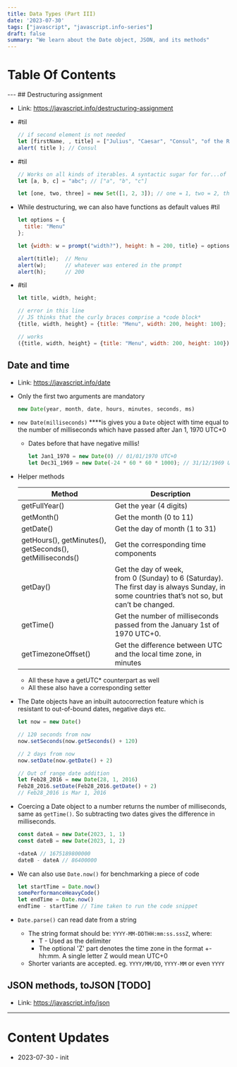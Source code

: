 ```yaml
---
title: Data Types (Part III)
date: '2023-07-30'
tags: ["javascript", "javascript.info-series"]
draft: false
summary: "We learn about the Date object, JSON, and its methods"
---
```

# Table Of Contents
<TOCInline toc={props.toc} exclude="Table Of Contents"/>
---
## Destructuring assignment

- Link: https://javascript.info/destructuring-assignment
- #til
    
    ```jsx
    // if second element is not needed
    let [firstName, , title] = ["Julius", "Caesar", "Consul", "of the Roman Republic"];
    alert( title ); // Consul
    ```
    
- #til
    
    ```jsx
    // Works on all kinds of iterables. A syntactic sugar for for...of if you may
    let [a, b, c] = "abc"; // ["a", "b", "c"]
    
    let [one, two, three] = new Set([1, 2, 3]); // one = 1, two = 2, three = 3
    ```
    
- While destructuring, we can also have functions as default values #til
    
    ```jsx
    let options = {
      title: "Menu"
    };
    
    let {width: w = prompt("width?"), height: h = 200, title} = options;
    
    alert(title);  // Menu
    alert(w);      // whatever was entered in the prompt
    alert(h);      // 200
    ```
    
- #til
    
    ```jsx
    let title, width, height;
    
    // error in this line
    // JS thinks that the curly braces comprise a *code block*
    {title, width, height} = {title: "Menu", width: 200, height: 100};
    
    // works
    ({title, width, height} = {title: "Menu", width: 200, height: 100});
    ```
    

## Date and time

- Link: https://javascript.info/date
- Only the first two arguments are mandatory
    
    ```jsx
    new Date(year, month, date, hours, minutes, seconds, ms)
    ```
    
- `new Date(milliseconds)` ****is gives you a `Date` object with time equal to the number of milliseconds which have passed after Jan 1, 1970 UTC+0
    - Dates before that have negative millis!
        
        ```jsx
        let Jan1_1970 = new Date(0) // 01/01/1970 UTC+0
        let Dec31_1969 = new Date(-24 * 60 * 60 * 1000); // 31/12/1969 UTC+0
        ```
        
- Helper methods
    
    | Method                                                    | Description                                                                                                                                  |
    | --------------------------------------------------------- | -------------------------------------------------------------------------------------------------------------------------------------------- |
    | getFullYear()                                             | Get the year (4 digits)                                                                                                                      |
    | getMonth()                                                | Get the month (0 to 11)                                                                                                                      |
    | getDate()                                                 | Get the day of month (1 to 31)                                                                                                               |
    | getHours(), getMinutes(), getSeconds(), getMilliseconds() | Get the corresponding time components                                                                                                        |
    | getDay()                                                  | Get the day of week, from 0 (Sunday) to 6 (Saturday). The first day is always Sunday, in some countries that’s not so, but can’t be changed. |
    | getTime()                                                 | Get the number of milliseconds passed from the January 1st of 1970 UTC+0.                                                                    |
    | getTimezoneOffset()                                       | Get the difference between UTC and the local time zone, in minutes                                                                           |
    - All these have a getUTC* counterpart as well
    - All these also have a corresponding setter
- The Date objects have an inbuilt autocorrection feature which is resistant to out-of-bound dates, negative days etc.
    
    ```jsx
    let now = new Date()
    
    // 120 seconds from now
    now.setSeconds(now.getSeconds() + 120)
    
    // 2 days from now
    now.setDate(now.getDate() + 2)
    
    // Out of range date addition
    let Feb28_2016 = new Date(28, 1, 2016)
    Feb28_2016.setDate(Feb28_2016.getDate() + 2)
    // Feb28_2016 is Mar 1, 2016
    ```
    
- Coercing a Date object to a number returns the number of milliseconds, same as `getTime()`. So subtracting two dates gives the difference in milliseconds.
    
    ```jsx
    const dateA = new Date(2023, 1, 1)
    const dateB = new Date(2023, 1, 2)
    
    +dateA // 1675189800000
    dateB - dateA // 86400000
    ```
    
- We can also use `Date.now()` for benchmarking a piece of code
    
    ```jsx
    let startTime = Date.now()
    somePerformanceHeavyCode()
    let endTime = Date.now()
    endTime - startTime // Time taken to run the code snippet
    ```
    
- `Date.parse()` can read date from a string
    - The string format should be: `YYYY-MM-DDTHH:mm:ss.sssZ`, where:
        - T - Used as the delimiter
        - The optional 'Z' part denotes the time zone in the format +-hh:mm. A single letter Z would mean UTC+0
    - Shorter variants are accepted. eg. `YYYY/MM/DD`, `YYYY-MM` or even `YYYY`

## JSON methods, toJSON [TODO]

- Link: https://javascript.info/json

---
# Content Updates
- 2023-07-30 - init